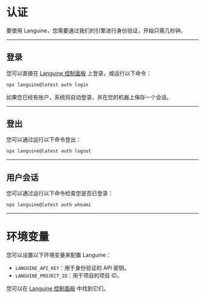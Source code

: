 # 认证

要使用 Languine，您需要通过我们的引擎进行身份验证，开始只需几秒钟。

---

## 登录

您可以直接在 [Languine 控制面板](https://languine.ai/login) 上登录，或运行以下命令：

```bash title="终端"
npx languine@latest auth login
```


如果您已经有账户，系统将自动登录，并在您的机器上保存一个会话。

---

## 登出

您可以通过运行以下命令登出：

```bash title="终端"
npx languine@latest auth logout
```

---

## 用户会话

您可以通过运行以下命令检查您是否已登录：

```bash title="终端"
npx languine@latest auth whoami
```

---


# 环境变量

您可以设置以下环境变量来配置 Languine：

- `LANGUINE_API_KEY`：用于身份验证的 API 密钥。
- `LANGUINE_PROJECT_ID`：用于项目的项目 ID。

您可以在 [Languine 控制面板](https://languine.ai/login) 中找到它们。